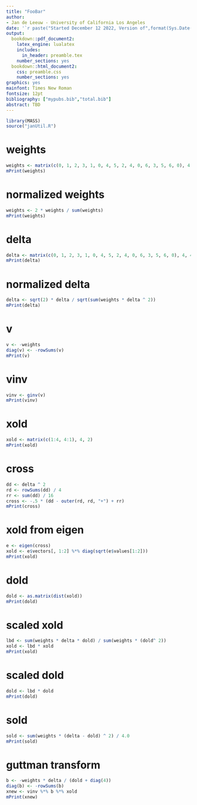 ```yaml
---
title: "FooBar"
author: 
- Jan de Leeuw - University of California Los Angeles
date: '`r paste("Started December 12 2022, Version of",format(Sys.Date(),"%B %d, %Y"))`'
output:
  bookdown::pdf_document2:
    latex_engine: lualatex 
    includes:
      in_header: preamble.tex
    number_sections: yes
  bookdown::html_document2:
    css: preamble.css
    number_sections: yes
graphics: yes
mainfont: Times New Roman
fontsize: 12pt
bibliography: ["mypubs.bib","total.bib"]
abstract: TBD
---
```



```r
library(MASS)
source("janUtil.R")
```

# weights

```r
weights <- matrix(c(0, 1, 2, 3, 1, 0, 4, 5, 2, 4, 0, 6, 3, 5, 6, 0), 4, 4)
mPrint(weights)
```

# normalized weights

```r
weights <- 2 * weights / sum(weights)
mPrint(weights)
```

# delta

```r
delta <- matrix(c(0, 1, 2, 3, 1, 0, 4, 5, 2, 4, 0, 6, 3, 5, 6, 0), 4, 4)
mPrint(delta)
```

# normalized delta

```r
delta <- sqrt(2) * delta / sqrt(sum(weights * delta ^ 2))
mPrint(delta)
```

# v

```r
v <- -weights
diag(v) <- -rowSums(v)
mPrint(v)
```

# vinv

```r
vinv <- ginv(v)
mPrint(vinv)
```

# xold

```r
xold <- matrix(c(1:4, 4:1), 4, 2)
mPrint(xold)
```

# cross

```r
dd <- delta ^ 2
rd <- rowSums(dd) / 4
rr <- sum(dd) / 16
cross <- -.5 * (dd - outer(rd, rd, "+") + rr)
mPrint(cross)
```

# xold from eigen

```r
e <- eigen(cross)
xold <- e$vectors[, 1:2] %*% diag(sqrt(e$values[1:2]))
mPrint(xold)
```

# dold

```r
dold <- as.matrix(dist(xold))
mPrint(dold)
```

# scaled xold

```r
lbd <- sum(weights * delta * dold) / sum(weights * (dold^ 2))
xold <- lbd * xold
mPrint(xold)
```

# scaled dold

```r
dold <- lbd * dold
mPrint(dold)
```

# sold

```r
sold <- sum(weights * (delta - dold) ^ 2) / 4.0
mPrint(sold)
```

# guttman transform

```r
b <- -weights * delta / (dold + diag(4))
diag(b) <- -rowSums(b)
xnew <- vinv %*% b %*% xold
mPrint(xnew)
```